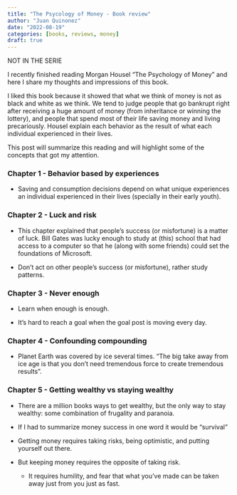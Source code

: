 ```yaml
---
title: "The Psycology of Money - Book review"
author: "Juan Quinonez"
date: "2022-08-19"
categories: [books, reviews, money]
draft: true
---
```


NOT IN THE SERIE

I recently finished reading Morgan Housel "The Psychology of Money" and here I share my thoughts and impressions of this book.

I liked this book because it showed that what we think of money is not as black and white as we think. We tend to judge people that go bankrupt right after receiving a huge amount of money (from inheritance or winning the lottery), and people that spend most of their life saving money and living precariously. Housel explain each behavior as the result of what each individual experienced in their lives.

This post will summarize this reading and will highlight some of the concepts that got my attention.

### Chapter 1 - Behavior based by experiences

-   Saving and consumption decisions depend on what unique experiences an individual experienced in their lives (specially in their early youth).

### Chapter 2 - Luck and risk

-   This chapter explained that people's success (or misfortune) is a matter of luck. Bill Gates was lucky enough to study at (this) school that had access to a computer so that he (along with some friends) could set the foundations of Microsoft.

-   Don't act on other people's success (or misfortune), rather study patterns.

### Chapter 3 - Never enough

-   Learn when enough is enough.

-   It's hard to reach a goal when the goal post is moving every day.

### Chapter 4 - Confounding compounding

-   Planet Earth was covered by ice several times. "The big take away from ice age is that you don't need tremendous force to create tremendous results".

### Chapter 5 - Getting wealthy vs staying wealthy

-   There are a million books ways to get wealthy, but the only way to stay wealthy: some combination of frugality and paranoia.

-   If I had to summarize money success in one word it would be "survival"

-   Getting money requires taking risks, being optimistic, and putting yourself out there.

-   But keeping money requires the opposite of taking risk.

    -   It requires humility, and fear that what you've made can be taken away just from you just as fast.
